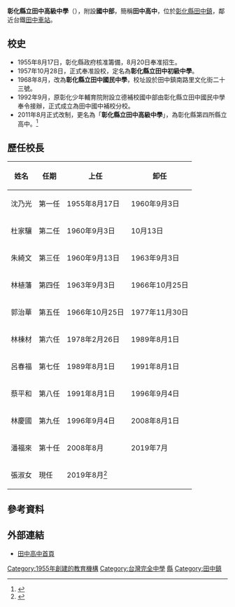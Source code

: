 {{Copy edit|time=2022-04-27T01:20:53+00:00}}
{{Infobox_School
|name           =彰化縣立田中高級中學
|other_name     =Changhua County Tianjhong Senior High School
|image          =
|established    =1955年
|type           =縣立完全中學
|district       ={{ROC}}[[彰化縣|彰化縣]][[田中鎮|田中鎮]]
|principal      =張淑女
|faculty        =141人
|students       =1459人
|website        =http://www.tcjh.chc.edu.tw
|address=520 彰化縣田中鎮文化街23號|classes=高中部14班<br>國中部36班<br>合計50班|number=04-8745820|fax=04-8748380|coordinates={{Coord|23.8555119|120.5887042|display=inline,title}}|pushpin_map=Taiwan Changhua}}
'''彰化縣立田中高級中學'''（{{Lang-en|Changhua County Tianjhong Senior High School}}），附設'''國中部'''，簡稱'''田中高中'''，位於[[彰化縣|彰化縣]][[田中鎮|田中鎮]]，鄰近台鐵[[田中車站_(台灣)|田中車站]]。

==校史==
*1955年8月17日，彰化縣政府核准籌備，8月20日奉准招生。
*1957年10月28日，正式奉准設校，定名為'''彰化縣立田中初級中學'''。
*1968年8月，改為'''彰化縣立田中國民中學'''，校址設於田中鎮南路里文化街二十三號。
*1992年9月，原彰化少年輔育院附設立德補校國中部由彰化縣立田中國民中學奉令接辦，正式成立為田中國中補校分校。
*2011年8月正式改制，更名為「'''彰化縣立田中高級中學'''」，為彰化縣第四所縣立高中。<ref>{{cite news|url=https://www.chcg.gov.tw/ch/newsdetail.asp?bull_id=101001|title=彰化第四所縣立高中田中高中揭牌 8月起開始招生|author=張淑珠|publisher=彰化縣政府教育處|accessdate=|language=zh-tw|date=2011-07-25}}</ref>

== 歷任校長==
{|class="wikitable"
!姓名
!任期
!上任
!卸任
|-
|沈乃光
|第一任
|1955年8月17日
|1960年9月3日
|-
|杜家驤
|第二任
|1960年9月3日
|10月13日
|-
|朱綺文
|第三任
|1960年9月13日
|1963年9月3日
|-
|林植藩
|第四任
|1963年9月3日
|1966年10月25日
|-
|郭治華
|第五任
|1966年10月25日
|1977年11月30日
|-
|林棟材
|第六任
|1978年2月26日
|1989年8月1日
|-
|呂春福
|第七任
|1989年8月1日
|1991年8月1日
|-
|蔡平和
|第八任
|1991年8月1日
|1996年9月4日
|-
|林慶國
|第九任
|1996年9月4日
|2008年8月1日
|-
|潘福來
|第十任
|2008年8月
|2019年7月
|-
|張淑女
|現任
|2019年8月<ref name=":0">{{Cite book|title=彰化縣立田中高級中學65th校慶特刊|last=張|first=淑女|publisher=彰化縣立田中高級中學|year=2020|location=彰化縣立田中高級中學|pages=3-6}}</ref>
|
|}

== 參考資料 ==
{{Reflist}}

==外部連結==
*[http://www.tcjh.chc.edu.tw/ 田中高中首頁] {{Wayback|url=http://www.tcjh.chc.edu.tw/ |date=20060415185728 }}

{{彰化縣高級中等學校}}
{{彰化縣國民中小學}}

[[Category:1955年創建的教育機構|Category:1955年創建的教育機構]]
[[Category:台灣完全中學|Category:台灣完全中學]]
[[Category:彰化縣公立普通型高級中等學校|縣]]
[[Category:田中鎮|Category:田中鎮]]